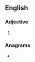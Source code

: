 ==English==

===Adjective===
{{head|en|adjective comparative form}}

# {{en-comparative of|cagey}}

===Anagrams===
* {{anagrams|en|Gracie|e-cigar}}